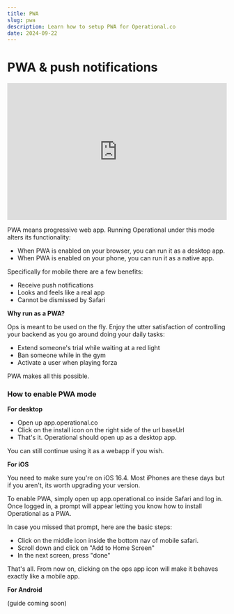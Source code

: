 ```yaml
---
title: PWA
slug: pwa
description: Learn how to setup PWA for Operational.co
date: 2024-09-22
---
```



# PWA & push notifications


<iframe width="100%" height="315" src="https://www.youtube.com/embed/R4lbQNsGPfg" title="Operational setup using Docker image" frameborder="0" allow="accelerometer; autoplay; clipboard-write; encrypted-media; gyroscope; picture-in-picture; web-share" referrerpolicy="strict-origin-when-cross-origin" allowfullscreen></iframe>

PWA means progressive web app. Running Operational under this mode alters its functionality:

- When PWA is enabled on your browser, you can run it as a desktop app.
- When PWA is enabled on your phone, you can run it as a native app.

Specifically for mobile there are a few benefits:

- Receive push notifications
- Looks and feels like a real app
- Cannot be dismissed by Safari

**Why run as a PWA?**

Ops is meant to be used on the fly. Enjoy the utter satisfaction of controlling your backend as you go around doing your daily tasks:

- Extend someone's trial while waiting at a red light
- Ban someone while in the gym
- Activate a user when playing forza

PWA makes all this possible.

### How to enable PWA mode

**For desktop**

- Open up app.operational.co
- Click on the install icon on the right side of the url baseUrl
- That's it. Operational should open up as a desktop app.

You can still continue using it as a webapp if you wish.

**For iOS**

You need to make sure you're on iOS 16.4. Most iPhones are these days but if you aren't, its worth upgrading your version.

To enable PWA, simply open up app.operational.co inside Safari and log in. Once logged in, a prompt will appear letting you know how to install Operational as a PWA.

In case you missed that prompt, here are the basic steps:

- Click on the middle icon inside the bottom nav of mobile safari.
- Scroll down and click on "Add to Home Screen"
- In the next screen, press "done"

That's all. From now on, clicking on the ops app icon will make it behaves exactly like a mobile app.

**For Android**

(guide coming soon)